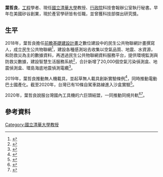 '''葉哲良'''，[[工程|工程]]學者、現任[[國立清華大學|國立清華大學]]教授、[[行政院|行政院]]科技會報辦公室執行秘書。早年在美國矽谷創業，現於產官學研皆有任職，並曾獲科技部傑出研究獎。

== 生平 ==
2018年，葉哲良擔任[[前瞻基礎建設計畫|前瞻基礎建設計畫]]之數位建設中的民生公共物聯網計畫撰寫人，成立民生公共物聯網<ref>{{cite web|title=民生公共物聯網產業聯盟 今日(12/17)宣誓成立！|url=https://www.cna.com.tw/postwrite/Detail/246620.aspx#.YKHJdagzZPY|author=|publisher=中央社|date=2018年12月17日|location=|accessdate=|language=zh-tw}}</ref>，建設各種感測站去收集以空氣品質、地震、水資源，和防救災為主的數據資料，再透過民生公共物聯網資料服務平台，提供環境監測與防救災數據，建設智慧生活服務系統<ref>{{cite web|title=民生公共物聯網|url=https://ci.taiwan.gov.tw/|author=|publisher=|date=|location=|accessdate=|language=zh-tw}}</ref>，合計新增了20,000個空氣污染偵測盒、地震偵測盒、環島海底地震偵測電纜<ref>{{cite web|title=民生公共物聯網資料服務平台|url=https://ci.taiwan.gov.tw/dsp/environmental.aspx|author=|publisher=|date=|location=|accessdate=|language=zh-tw}}</ref>。

2019年，葉哲良推動無人機載具，並起草無人載具創新實驗條例<ref>{{cite web|title=專訪無人載具法律起草手 葉哲良：高管制產業撐出創新空間|url=https://www.digitimes.com.tw/iot/article.asp?cat=158&cat1=20&cat2=80&id=0000574252_cft3qw224jzgbx3m90v2j|author=李逸涵|publisher=DIGITIMES|date=2019年12月10日|location=|accessdate=|language=zh-tw}}</ref>，同時推動電動巴士國產化。截至2020年，台灣已有10條自駕車路線進入沙盒實驗<ref>{{cite web|title=10條自駕車路線上路 台灣是否效法加州發表脫離報告？|url=https://www.digitimes.com.tw/iot/article.asp?cat=158&cat1=20&cat2=35&id=0000584701_kuh8kw8dl0kh8t236d007&cf=af1|author=李逸涵|publisher=DIGITIMES|date=2020年5月11日|location=|accessdate=|language=zh-tw}}</ref>。

2020年，葉哲良說服台灣國內工具機的六巨頭結盟，一同推動同規共軌<ref>{{cite web|title=工具機六巨頭結盟 「同規共軌」打頭陣|url=https://www.gvm.com.tw/article/73904|author=林鳳琪|publisher=遠見|date=2020年7月28日|location=|accessdate=|language=zh-tw}}</ref><ref>{{cite web|title=口罩國家隊英雄淪為受災戶！六大工具機廠如何從一顆螺絲找生機？|url=https://www.cw.com.tw/amp/article/5101303|author=吳靜芳|publisher=天下|date=2020年7月27日|location=|accessdate=|language=zh-tw}}</ref>。

==參考資料==
{{Reflist}}

[[Category:國立清華大學教授|Category:國立清華大學教授]]